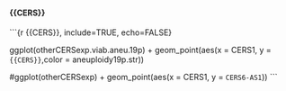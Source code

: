 #### {{CERS}}

```{r {{CERS}}, include=TRUE, echo=FALSE}

ggplot(otherCERSexp.viab.aneu.19p) + geom_point(aes(x = CERS1, y = `{{CERS}}`,color = aneuploidy19p.str))

#ggplot(otherCERSexp) + geom_point(aes(x = CERS1, y = `CERS6-AS1`))
```

